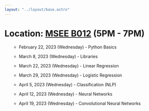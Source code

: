 ```yaml
---
layout: "../layout/base.astro"
---
```



<ContentSection title="Workshops">

<h1 class="font-bold text-xl">Location: <a href='https://goo.gl/maps/oG1KChFbwxbV7Z969' target="_blank">MSEE B012</a> (5PM - 7PM) </h1>

<ul>

- February 22, 2023 (Wednesday) - Python Basics

- March 8, 2023 (Wednesday) - Libraries

- March 22, 2023 (Wednesday) - Linear Regression

- March 29, 2023 (Wednesday) - Logistic Regression

- April 5, 2023 (Wednesday) - Classification (NLP)

- April 12, 2023 (Wednesday) - Neural Networks

- April 19, 2023 (Wednesday) - Convolutional Neural Networks

</ul>
</ContentSection>
